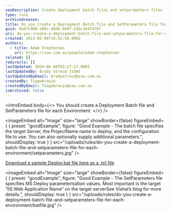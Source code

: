 ```yaml
---
seoDescription: Create deployment batch files and setparameters files for each environment to streamline your deployments and achieve efficient results.
type: rule
archivedreason:
title: Do you Create a Deployment Batch file and SetParameters file for each Environment?
guid: 9a47c960-e98c-40d0-bb0f-2dbc164f476f
uri: do-you-create-a-deployment-batch-file-and-setparameters-file-for-each-environment
created: 2013-02-06T18:52:58.000Z
authors:
  - title: Adam Stephensen
    url: https://ssw.com.au/people/adam-stephensen
related: []
redirects: []
lastUpdated: 2024-06-08T03:27:17.000Z
lastUpdatedBy: Brady Stroud [SSW]
lastUpdatedByEmail: bradystroud@ssw.com.au
createdBy: TiagoAraujo
createdByEmail: TiagoAraujo@ssw.com.au
isArchived: false
---
```


<introEmbed
  body={<>
You should create a Deployment Batch file and SetParameters file for each Environment.
  </>}
/>

<imageEmbed
  alt="Image"
  size="large"
  showBorder={false}
  figureEmbed={ {
    preset: "goodExample",
    figure: "Good Example - The batch file specifies the target Server, the ProjectName name to deploy, and the configuration file to use. You can also optionally supply additional parameters.",
    shouldDisplay: true
  } }
  src="/uploads/rules/do-you-create-a-deployment-batch-file-and-setparameters-file-for-each-environment/setparameters.jpg"
/>


[Download a sample Deploy.bat file here as a .txt file](DeployBat.txt)

<imageEmbed
  alt="Image"
  size="large"
  showBorder={false}
  figureEmbed={ {
    preset: "goodExample",
    figure: "Good Example - The SetParameters file specifies MS Deploy parameterisation values.  Most important is the target “IIS Web Application Name” on the target serverSee        Vishal’s blog for more details.",
    shouldDisplay: true
  } }
  src="/uploads/rules/do-you-create-a-deployment-batch-file-and-setparameters-file-for-each-environment/batfile.jpg"
/>
